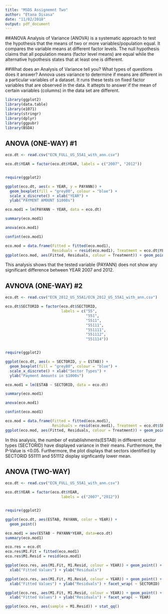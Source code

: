 ```yaml
---
title: "MSDS Assignemnt Two"
author: "Etana Disasa"
date: "11/02/2018"
output: pdf_document
---
```


##ANOVA
Analysis of Variance (ANOVA) is a systematic approach to test the hypothesis that the means of two or more variables/population equal. It compares the variable means at different factor levels. The null hypothesis claims that all population means (factor level means) are equal while the alternative hypothesis states that at least one is different.

##What does an Analysis of Variance tell you? What types of questions does it answer?
Annova uses variance to determine if means are different in a particular variables of a dataset. It runs these tests on fixed factor variables that are observed in the data. It attepts to answer if the mean of certain variables (columns) in the data set are different.  


```r

library(ggplot2)
library(data.table)
library(e1071)
library(stringr)
library(dplyr)
library(ggpubr)
library(BSDA)
```

## ANOVA (ONE-WAY) #1
```r
eco.dt <- read.csv("ECN_FULL_US_55A1_with_ann.csv")

eco.dt$YEAR = factor(eco.dt$YEAR, labels = c("2007", "2012"))


require(ggplot2)

ggplot(eco.dt, aes(x = YEAR, y = PAYANN)) +
  geom_boxplot(fill = "grey80", colour = "blue") +
  scale_x_discrete() + xlab("YEAR") +
  ylab("PAYMENT AMOUNT $1000s")

eco.mod1 = lm(PAYANN ~ YEAR, data = eco.dt)

summary(eco.mod1)

anova(eco.mod1)

confint(eco.mod1)

eco.mod = data.frame(Fitted = fitted(eco.mod1),
                     Residuals = resid(eco.mod1), Treatment = eco.dt$YEAR)
ggplot(eco.mod, aes(Fitted, Residuals, colour = Treatment)) + geom_point()

```
This analysis shows that the tested variable (PAYANN) does not show any significant difference between YEAR 2007 and 2012. 

## AVNOVA (ONE-WAY) #2
```r
eco.dt <- read.csv("ECN_2012_US_55A1/ECN_2012_US_55A1_with_ann.csv")

eco.dt$SECTORID = factor(eco.dt$SECTORID, 
                         labels = c("55", 
                                    "551", 
                                    "5511",
                                    "55111",
                                    "551111",
                                    "551112",
                                    "551114"))


require(ggplot2)

ggplot(eco.dt, aes(x = SECTORID, y = ESTAB)) +
  geom_boxplot(fill = "grey80", colour = "blue") +
  scale_x_discrete() + xlab("Sector Types") +
  ylab("Payment Amounts in $1000s")

eco.mod1 = lm(ESTAB ~ SECTORID, data = eco.dt)

summary(eco.mod1)

anova(eco.mod1)

confint(eco.mod1)

eco.mod = data.frame(Fitted = fitted(eco.mod1),
                     Residuals = resid(eco.mod1), Treatment = eco.dt$SECTORID)
ggplot(eco.mod, aes(Fitted, Residuals, colour = Treatment)) + geom_point()


```
In this analysis, the number of establishments(ESTAB) in differernt sector types (SECTORID) have displayed variance in their means. Furthermore, the P-Value is <0.05. Furthermore, the plot displays that sectors identified by SECTORID 551111 and 551112 display signficantly lower mean. 


## ANOVA (TWO-WAY)
```r
eco.dt <- read.csv("ECN_FULL_US_55A1_with_ann.csv")

eco.dt$YEAR = factor(eco.dt$YEAR, 
                         labels = c("2007","2012"))


require(ggplot2)

ggplot(eco.dt, aes(ESTAB, PAYANN, color = YEAR)) +
  geom_point()

eco.mod1 = aov(ESTAB ~ PAYANN*YEAR, data=eco.dt)
summary(eco.mod1)

eco.res = eco.dt
eco.res$M1.Fit = fitted(eco.mod1)
eco.res$M1.Resid = resid(eco.mod1)

ggplot(eco.res, aes(M1.Fit, M1.Resid, colour = YEAR)) + geom_point() +
  xlab("Fitted Values") + ylab("Residuals")

ggplot(eco.res, aes(M1.Fit, M1.Resid, colour = YEAR)) + geom_point() +
  xlab("Fitted Values") + ylab("Residuals") + facet_wrap( ~ SECTORID)

ggplot(eco.res, aes(M1.Fit, M1.Resid, colour = YEAR)) + geom_point() +
  xlab("Fitted Values") + ylab("Residuals") + facet_wrap( ~ YEAR)

ggplot(eco.res, aes(sample = M1.Resid)) + stat_qq()
```



